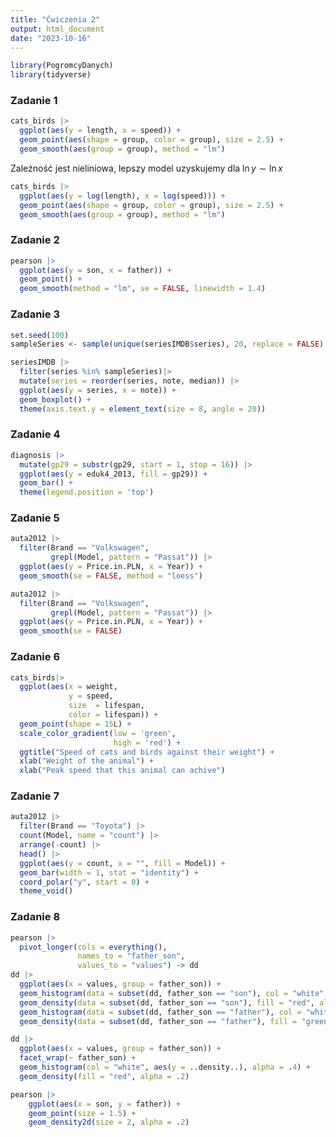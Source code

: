 ---
title: "Ćwiczenia 2"
output: html_document
date: "2023-10-16"
---

```{r, echo=FALSE, warning=FALSE, message=FALSE}
library(PogromcyDanych)
library(tidyverse)
```

### Zadanie 1

```{r}
cats_birds |>
  ggplot(aes(y = length, x = speed)) +
  geom_point(aes(shape = group, color = group), size = 2.5) +
  geom_smooth(aes(group = group), method = "lm")
```

Zależność jest nieliniowa, lepszy model uzyskujemy dla $\ln{y} \sim \ln{x}$

```{r}
cats_birds |>
  ggplot(aes(y = log(length), x = log(speed))) +
  geom_point(aes(shape = group, color = group), size = 2.5) +
  geom_smooth(aes(group = group), method = "lm")
```

### Zadanie 2

```{r}
pearson |>
  ggplot(aes(y = son, x = father)) +
  geom_point() +
  geom_smooth(method = "lm", se = FALSE, linewidth = 1.4)
```

### Zadanie 3

```{r}
set.seed(100)
sampleSeries <- sample(unique(seriesIMDB$series), 20, replace = FALSE)

seriesIMDB |> 
  filter(series %in% sampleSeries)|>
  mutate(series = reorder(series, note, median)) |>
  ggplot(aes(y = series, x = note)) +
  geom_boxplot() +
  theme(axis.text.y = element_text(size = 8, angle = 20))
```

### Zadanie 4

```{r}
diagnosis |>
  mutate(gp29 = substr(gp29, start = 1, stop = 16)) |>
  ggplot(aes(y = eduk4_2013, fill = gp29)) +
  geom_bar() +
  theme(legend.position = 'top')
```

### Zadanie 5

```{r}
auta2012 |>
  filter(Brand == "Volkswagen",
         grepl(Model, pattern = "Passat")) |>
  ggplot(aes(y = Price.in.PLN, x = Year)) +
  geom_smooth(se = FALSE, method = "loess")
```

```{r}
auta2012 |>
  filter(Brand == "Volkswagen",
         grepl(Model, pattern = "Passat")) |>
  ggplot(aes(y = Price.in.PLN, x = Year)) +
  geom_smooth(se = FALSE)
```

### Zadanie 6

```{r}
cats_birds|>
  ggplot(aes(x = weight, 
             y = speed, 
             size  = lifespan, 
             color = lifespan)) + 
  geom_point(shape = 15L) +
  scale_color_gradient(low = 'green', 
                       high = 'red') +
  ggtitle("Speed of cats and birds against their weight") +
  xlab("Weight of the animal") +
  xlab("Peak speed that this animal can achive")
```

### Zadanie 7

```{r}
auta2012 |>
  filter(Brand == "Toyota") |>
  count(Model, name = "count") |>
  arrange(-count) |>
  head() |>
  ggplot(aes(y = count, x = "", fill = Model)) +
  geom_bar(width = 1, stat = "identity") +
  coord_polar("y", start = 0) +
  theme_void()
```

### Zadanie 8

```{r}
pearson |>
  pivot_longer(cols = everything(),
               names_to = "father_son",
               values_to = "values") -> dd
dd |>
  ggplot(aes(x = values, group = father_son)) +
  geom_histogram(data = subset(dd, father_son == "son"), col = "white", aes(y = ..density..), alpha = .4) +
  geom_density(data = subset(dd, father_son == "son"), fill = "red", alpha = .2) +
  geom_histogram(data = subset(dd, father_son == "father"), col = "white", aes(y = ..density..), alpha = .4) +
  geom_density(data = subset(dd, father_son == "father"), fill = "green", alpha = .2)
```

```{r}
dd |>
  ggplot(aes(x = values, group = father_son)) + 
  facet_wrap(~ father_son) +
  geom_histogram(col = "white", aes(y = ..density..), alpha = .4) +
  geom_density(fill = "red", alpha = .2)
```

```{r}
pearson |>
    ggplot(aes(x = son, y = father)) + 
    geom_point(size = 1.5) +
    geom_density2d(size = 2, alpha = .2)
```
